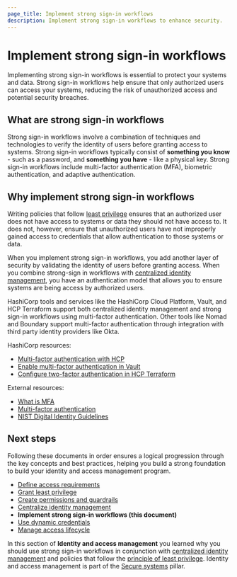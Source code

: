 ```yaml
---
page_title: Implement strong sign-in workflows
description: Implement strong sign-in workflows to enhance security.
---
```


# Implement strong sign-in workflows

Implementing strong sign-in workflows is essential to protect your systems and
data. Strong sign-in workflows help ensure that only authorized users can access
your systems, reducing the risk of unauthorized access and potential security
breaches.

## What are strong sign-in workflows

Strong sign-in workflows involve a combination of techniques and technologies to
verify the identity of users before granting access to systems. Strong sign-in
workflows typically consist of **something you know** - such as a password, and
**something you have** - like a physical key. Strong sign-in workflows
include multi-factor authentication (MFA), biometric authentication, and
adaptive authentication.

<VideoEmbed url="https://www.youtube.com/watch?v=L3alw3iXaio"/>

## Why implement strong sign-in workflows

Writing policies that follow [least
privilege](/secure-systems/identity-access-management/grant-least-privilege)
ensures that an authorized user does not have access to systems or data they
should not have access to. It does not, however, ensure that unauthorized users
have not improperly gained access to credentials that allow authentication to
those systems or data.

When you implement strong sign-in workflows, you add another layer of security
by validating the identity of users before granting access. When you combine
strong-sign in workflows with [centralized identity
management](/secure-systems/identity-access-management/centralize-identity-management),
you have an authentication model that allows you to ensure systems are
being access by authorized users.

HashiCorp tools and services like the HashiCorp Cloud Platform, Vault, and
HCP Terraform support both centralized identity management and strong sign-in
workflows using multi-factor authentication. Other tools like Nomad and Boundary
support multi-factor authentication through integration with third party identity
providers like Okta.

<VideoEmbed url="https://www.youtube.com/watch?v=lBImG1mbSLs"/>

HashiCorp resources:

- [Multi-factor authentication with HCP](/hcp/docs/hcp/iam/mfa)
- [Enable multi-factor authentication in Vault](/vault/tutorials/auth-methods/multi-factor-authentication)
- [Configure two-factor authentication in HCP Terraform](/terraform/cloud-docs/users-teams-organizations/2fa)

External resources:

- [What is MFA](https://www.ibm.com/think/topics/multi-factor-authentication)
- [Multi-factor authentication](https://www.nist.gov/itl/smallbusinesscyber/guidance-topic/multi-factor-authentication)
- [NIST Digital Identity Guidelines](https://csrc.nist.gov/pubs/sp/800/63/b/4/final)

## Next steps

Following these documents in order ensures a logical progression through the key
concepts and best practices, helping you build a strong foundation to build your
identity and access management program.

- [Define access requirements](/well-architected-framework/secure-systems/identity-access-management/define-access-requirements)
- [Grant least privilege](/well-architected-framework/secure-systems/identity-access-management/grant-least-privilege)
- [Create permissions and guardrails](/well-architected-framework/secure-systems/identity-access-management/create-permissions-guardrails)
- [Centralize identity management](/well-architected-framework/secure-systems/identity-access-management/centralize-identity-management)
- **Implement strong sign-in workflows (this document)**
- [Use dynamic credentials](/well-architected-framework/secure-systems/identity-access-management/use-dynamic-credentials)
- [Manage access lifecycle](/well-architected-framework/secure-systems/identity-access-management/manage-access-lifecycle)

In this section of **Identity and access management** you learned why you should
use strong sign-in workflows in conjunction with [centralized identity
management](/secure-systems/identity-access-management/centralize-identity-management)
and policies that follow the [principle of least
privilege](secure-systems/identity-access-management/grant-least-privilege).
Identity and access management is part of the [Secure
systems](/well-architected-framework/secure-systems) pillar.
